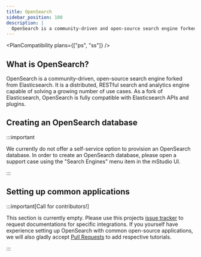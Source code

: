 ```yaml
---
title: OpenSearch
sidebar_position: 100
description: |
  OpenSearch is a community-driven and open-source search engine forked from Elasticsearch.
---
```



<PlanCompatibility plans={["ps", "ss"]} />

## What is OpenSearch?

OpenSearch is a community-driven, open-source search engine forked from Elasticsearch. It is a distributed, RESTful search and analytics engine capable of solving a growing number of use cases. As a fork of Elasticsearch, OpenSearch is fully compatible with Elasticsearch APIs and plugins.

## Creating an OpenSearch database

:::important

We currently do not offer a self-service option to provision an OpenSearch database. In order to create an OpenSearch database, please open a support case using the "Search Engines" menu item in the mStudio UI.

:::

## Setting up common applications

:::important[Call for contributors!]

This section is currently empty. Please use this projects [issue tracker](https://github.com/mittwald/developer-portal/issues) to request documentations for specific integrations. If you yourself have experience setting up OpenSearch with common open-source applications, we will also gladly accept [Pull Requests](https://github.com/mittwald/developer-portal) to add respective tutorials.

:::
